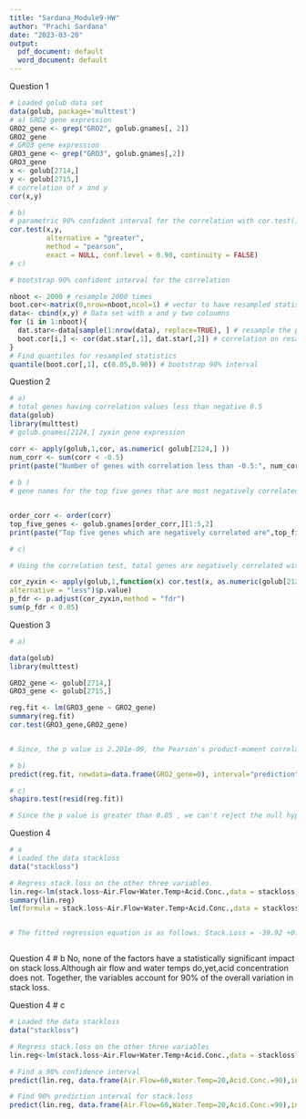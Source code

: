 ---
title: "Sardana_Module9-HW"
author: "Prachi Sardana"
date: "2023-03-20"
output:
  pdf_document: default
  word_document: default
---
Question 1 

```{r}
# Loaded golub data set
data(golub, package='multtest')
# a) GRO2 gene expression
GRO2_gene <- grep("GRO2", golub.gnames[, 2])
GRO2_gene
# GRO3 gene expression
GRO3_gene <- grep("GRO3", golub.gnames[,2])
GRO3_gene
x <- golub[2714,]
y <- golub[2715,]
# correlation of x and y 
cor(x,y)

# b)
# parametric 90% confident interval for the correlation with cor.test()
cor.test(x,y,
         alternative = "greater",
         method = "pearson", 
         exact = NULL, conf.level = 0.90, continuity = FALSE)
# c)

# bootstrap 90% confident interval for the correlation

nboot <- 2000 # resample 2000 times
boot.cor<-matrix(0,nrow=nboot,ncol=1) # vector to have resampled statistics 
data<- cbind(x,y) # Data set with x and y two coloumns
for (i in 1:nboot){
  dat.star<-data[sample(1:nrow(data), replace=TRUE), ] # resample the pairs
  boot.cor[i,] <- cor(dat.star[,1], dat.star[,2]) # correlation on resampled data
}
# Find quantiles for resampled statistics
quantile(boot.cor[,1], c(0.05,0.90)) # bootstrap 90% interval 

```


Question 2 

```{r}
# a)
# total genes having correlation values less than negative 0.5
data(golub)
library(multtest)
# golub.gnames[2124,] zyxin gene expression

corr <- apply(golub,1,cor, as.numeric( golub[2124,] ))
num_corr <- sum(corr < -0.5)
print(paste("Number of genes with correlation less than -0.5:", num_corr))
  
# b )
# gene names for the top five genes that are most negatively correlated with Zyxin gene.


order_corr <- order(corr)
top_five_genes <- golub.gnames[order_corr,][1:5,2]
print(paste("Top five genes which are negatively correlated are",top_five_genes))

# c)

# Using the correlation test, total genes are negatively correlated with the Zyxin gene with fdr of 0.05

cor_zyxin <- apply(golub,1,function(x) cor.test(x, as.numeric(golub[2124,]),
alternative = "less")$p.value)
p_fdr <- p.adjust(cor_zyxin,method = "fdr")
sum(p_fdr < 0.05)

```
Question 3
```{r}
# a)

data(golub)
library(multtest)

GRO2_gene <- golub[2714,]
GRO3_gene <- golub[2715,]

reg.fit <- lm(GRO3_gene ~ GRO2_gene)
summary(reg.fit)
cor.test(GRO3_gene,GRO2_gene)


# Since, the p value is 2.201e-09, the Pearson's product-moment correlation test indicates that there is very less positive linear relationship between gene expression values.

# b)
predict(reg.fit, newdata=data.frame(GRO2_gene=0), interval="prediction",level = 0.80)

# c)
shapiro.test(resid(reg.fit))

# Since the p value is greater than 0.05 , we can't reject the null hypothesis


```


Question 4
```{r}

# a 
# Loaded the data stackloss
data("stackloss")

# Regress stack.loss on the other three variables.
lin.reg<-lm(stack.loss~Air.Flow+Water.Temp+Acid.Conc.,data = stackloss)
summary(lin.reg)
lm(formula = stack.loss~Air.Flow+Water.Temp+Acid.Conc.,data = stackloss)


# The fitted regression equation is as follows: Stack.Loss = -39.92 +0.72Air.FLow +1.30Water.Temp -0.15Acid.Conc.



```
Question 4 
# b 
No, none of the factors have a statistically significant impact on stack loss.Although air flow and water temps do,yet,acid concentration does not. Together, the variables account for 90% of the overall variation in stack loss.

Question 4 
# c
```{r}
# Loaded the data stackloss
data("stackloss")

# Regress stack.loss on the other three variables
lin.reg<-lm(stack.loss~Air.Flow+Water.Temp+Acid.Conc.,data = stackloss)

# Find a 90% confidence interval 
predict(lin.reg, data.frame(Air.Flow=60,Water.Temp=20,Acid.Conc.=90),interval= "confidence", level = 0.90)

# Find 90% prediction interval for stack.loss
predict(lin.reg, data.frame(Air.Flow=60,Water.Temp=20,Acid.Conc.=90),interval= "prediction", level = 0.90)

```

